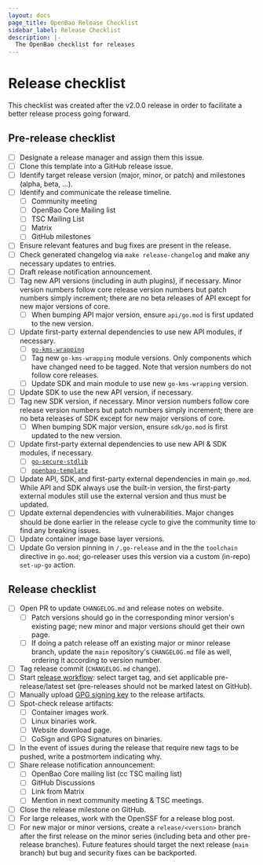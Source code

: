 ```yaml
---
layout: docs
page_title: OpenBao Release Checklist
sidebar_label: Release Checklist
description: |-
  The OpenBao checklist for releases
---
```


# Release checklist

This checklist was created after the v2.0.0 release in order to facilitate
a better release process going forward.

## Pre-release checklist

 - [ ] Designate a release manager and assign them this issue.
 - [ ] Clone this template into a GitHub release issue.
 - [ ] Identify target release version (major, minor, or patch) and milestones
       (alpha, beta, ...).
 - [ ] Identify and communicate the release timeline.
      - [ ] Community meeting
      - [ ] OpenBao Core Mailing list
      - [ ] TSC Mailing List
      - [ ] Matrix
      - [ ] GitHub milestones
 - [ ] Ensure relevant features and bug fixes are present in the release.
 - [ ] Check generated changelog via `make release-changelog` and make any
       necessary updates to entries.
 - [ ] Draft release notification announcement.
 - [ ] Tag new API versions (including in auth plugins), if necessary. Minor
       version numbers follow core release version numbers but patch numbers
       simply increment; there are no beta releases of API except for new
       major versions of core.
      - [ ] When bumping API major version, ensure `api/go.mod` is first
            updated to the new version.
 - [ ] Update first-party external dependencies to use new API modules, if
       necessary.
      - [ ] [`go-kms-wrapping`](https://github.com/openbao/go-kms-wrapping)
      - [ ] Tag new `go-kms-wrapping` module versions. Only components which
            have changed need to be tagged. Note that version numbers do not
            follow core releases.
      - [ ] Update SDK and main module to use new `go-kms-wrapping` version.
 - [ ] Update SDK to use the new API version, if necessary.
 - [ ] Tag new SDK version, if necessary. Minor version numbers follow core
       release version numbers but patch numbers simply increment; there are
       no beta releases of SDK except for new major versions of core.
      - [ ] When bumping SDK major version, ensure `sdk/go.mod` is first updated
            to the new version.
 - [ ] Update first-party external dependencies to use new API & SDK
       modules, if necessary.
      - [ ] [`go-secure-stdlib`](https://github.com/openbao/go-secure-stdlib)
      - [ ] [`openbao-template`](https://github.com/openbao/openbao-template)
 - [ ] Update API, SDK, and first-party external dependencies in main
       `go.mod`. While API and SDK always use the built-in version, the
       first-party external modules still use the external version and thus
       must be updated.
 - [ ] Update external dependencies with vulnerabilities. Major changes should
       be done earlier in the release cycle to give the community time to find
       any breaking issues.
 - [ ] Update container image base layer versions.
 - [ ] Update Go version pinning in `/.go-release` and in the the `toolchain`
       directive in `go.mod`; go-releaser uses this version via a custom
       (in-repo) `set-up-go` action.

## Release checklist

 - [ ] Open PR to update `CHANGELOG.md` and release notes on website.
      - [ ] Patch versions should go in the corresponding minor version's
            existing page; new minor and major versions should get their own
            page.
      - [ ] If doing a patch release off an existing major or minor release
            branch, update the `main` repository's `CHANGELOG.md` file as
            well, ordering it according to version number.
 - [ ] Tag release commit (`CHANGELOG.md` change).
 - [ ] Start [release workflow](https://github.com/openbao/openbao/actions/workflows/release.yml):
       select target tag, and set applicable pre-release/latest set
       (pre-releases should not be marked latest on GitHub).
 - [ ] Manually upload [GPG signing key](https://openbao.org/assets/openbao-gpg-pub-20240618.asc)
       to the release artifacts.
 - [ ] Spot-check release artifacts:
      - [ ] Container images work.
      - [ ] Linux binaries work.
      - [ ] Website download page.
      - [ ] CoSign and GPG Signatures on binaries.
 - [ ] In the event of issues during the release that require new tags to be
       pushed, write a postmortem indicating why.
 - [ ] Share release notification announcement:
      - [ ] OpenBao Core mailing list (cc TSC mailing list)
      - [ ] GitHub Discussions
      - [ ] Link from Matrix
      - [ ] Mention in next community meeting & TSC meetings.
 - [ ] Close the release milestone on GitHub.
 - [ ] For large releases, work with the OpenSSF for a release blog post.
 - [ ] For new major or minor versions, create a `release/<version>` branch
       after the first release on the minor series (including beta and other
       pre-release branches). Future features should target the next release
       (`main` branch) but bug and security fixes can be backported.
